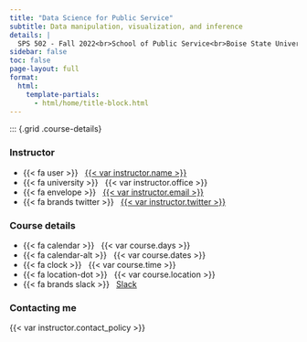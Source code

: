 ```yaml
---
title: "Data Science for Public Service"
subtitle: Data manipulation, visualization, and inference
details: |
  SPS 502 - Fall 2022<br>School of Public Service<br>Boise State University
sidebar: false
toc: false
page-layout: full
format: 
  html:
    template-partials:
      - html/home/title-block.html
---
```


::: {.grid .course-details}

::: {.g-col-12 .g-col-sm-6 .g-col-md-4}
### Instructor

-   {{< fa user >}}   [{{< var instructor.name >}}](%7B%7B%3C%20var%20instructor.url%20%3E%7D%7D)
-   {{< fa university >}}   {{< var instructor.office >}}
-   {{< fa envelope >}}   <a href="mailto:{{< var instructor.email >}}">{{< var instructor.email >}}</a>
-   {{< fa brands twitter >}}   [{{< var instructor.twitter >}}](https://www.twitter.com/%7B%7B%3C%20var%20instructor.twitter%20%3E%7D%7D)
:::

::: {.g-col-12 .g-col-sm-6 .g-col-md-4}
### Course details

-   {{< fa calendar >}}   {{< var course.days >}}
-   {{< fa calendar-alt >}}   {{< var course.dates >}}
-   {{< fa clock >}}   {{< var course.time >}}
-   {{< fa location-dot >}}   {{< var course.location >}}
-   {{< fa brands slack >}}   [Slack](%7B%7B%3C%20var%20course.slack%20%3E%7D%7D)
:::

::: {.g-col-12 .g-col-md-4 .contact-policy}
### Contacting me

{{< var instructor.contact_policy >}}
:::
